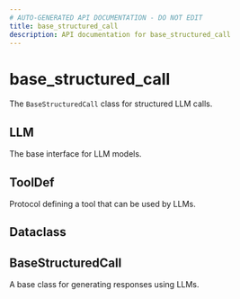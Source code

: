 ```yaml
---
# AUTO-GENERATED API DOCUMENTATION - DO NOT EDIT
title: base_structured_call
description: API documentation for base_structured_call
---
```


# base_structured_call

The `BaseStructuredCall` class for structured LLM calls.

## <ApiType type="Alias" path="calls/base_structured_call/index" symbolName="LLM" /> LLM

The base interface for LLM models.

## <ApiType type="Alias" path="calls/base_structured_call/index" symbolName="ToolDef" /> ToolDef

Protocol defining a tool that can be used by LLMs.

## <ApiType type="Alias" path="calls/base_structured_call/index" symbolName="Dataclass" /> Dataclass

## <ApiType type="Class" path="calls/base_structured_call/index" symbolName="BaseStructuredCall" /> BaseStructuredCall

A base class for generating responses using LLMs.


